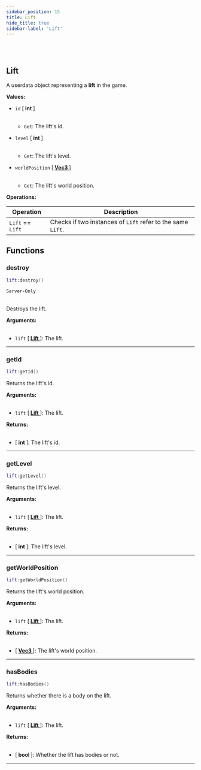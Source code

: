 ```yaml
---
sidebar_position: 15
title: Lift
hide_title: true
sidebar-label: 'Lift'
---
```


<br></br>

## Lift

A userdata object representing a <strong>lift</strong> in the game.

<strong>Values:</strong>

- <code>id</code> [<strong> int </strong>] <br></br>

	- <code>Get</code>: The lift's id.


- <code>level</code> [<strong> int </strong>] <br></br>

	- <code>Get</code>: The lift's level.


- <code>worldPosition</code> [<strong> <a href="/docs/lua/game_script_env/userdata/Vec3"> Vec3 </a> </strong>] <br></br>

	- <code>Get</code>: The lift's world position.


<strong>Operations:</strong>

| Operation   | Description |
| ----------- | ----------- |
| <code>Lift</code> == <code>Lift</code> | Checks if two instances of <code>Lift</code> refer to the same <code>Lift</code>. |

## Functions

### destroy

```lua
lift:destroy()
```
<code>Server-Only</code> <br></br>

Destroys the lift.

<strong>Arguments:</strong> <br></br>

- <code>lift</code> [<strong> <a href="/docs/lua/game_script_env/userdata/Lift"> Lift </a> </strong>]: The lift.

---

### getId

```lua
lift:getId()
```

Returns the lift's id.

<strong>Arguments:</strong> <br></br>

- <code>lift</code> [<strong> <a href="/docs/lua/game_script_env/userdata/Lift"> Lift </a> </strong>]: The lift.

<strong>Returns:</strong> <br></br>

- [<strong> int </strong>]: The lift's id.

---

### getLevel

```lua
lift:getLevel()
```

Returns the lift's level.

<strong>Arguments:</strong> <br></br>

- <code>lift</code> [<strong> <a href="/docs/lua/game_script_env/userdata/Lift"> Lift </a> </strong>]: The lift.

<strong>Returns:</strong> <br></br>

- [<strong> int </strong>]: The lift's level.

---

### getWorldPosition

```lua
lift:getWorldPosition()
```

Returns the lift's world position.

<strong>Arguments:</strong> <br></br>

- <code>lift</code> [<strong> <a href="/docs/lua/game_script_env/userdata/Lift"> Lift </a> </strong>]: The lift.

<strong>Returns:</strong> <br></br>

- [<strong> <a href="/docs/lua/game_script_env/userdata/Vec3"> Vec3 </a> </strong>]: The lift's world position.

---

### hasBodies

```lua
lift:hasBodies()
```

Returns whether there is a body on the lift.

<strong>Arguments:</strong> <br></br>

- <code>lift</code> [<strong> <a href="/docs/lua/game_script_env/userdata/Lift"> Lift </a> </strong>]: The lift.

<strong>Returns:</strong> <br></br>

- [<strong> bool </strong>]: Whether the lift has bodies or not.

---